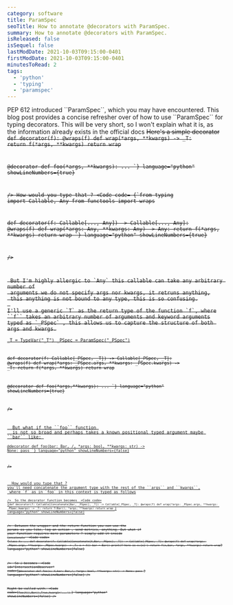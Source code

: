 ```yaml
---
category: software
title: ParamSpec 
seoTitle: How to annotate @decorators with ParamSpec.
summary: How to annotate @decorators with ParamSpec.
isReleased: false
isSequel: false
lastModDate: 2021-10-03T09:15:00-0401
firstModDate: 2021-10-03T09:15:00-0401
minutesToRead: 2
tags:
  - 'python'
  - 'typing'
  - 'paramspec'
---
```

<C>
    <L href="https://peps.python.org/pep-0612/">PEP 612</L>
    introduced ``ParamSpec``, which you may have encountered.
    This blog post provides a concise refresher over of how to use ``ParamSpec``
    for typing decorators.
    This will be very short, so I won't explain what it is,  as the information already exists in the official docs
<S/>
Here's a simple decorator
</C>
<Code
  code=
{`from functools import wraps 

def decorator(f):
    @wraps(f)
    def wrap(*args, **kwargs) -> _T:
        return f(*args, **kwargs)
    return wrap

@decorator
def foo(*args, **kwargs):
    ...
`}
language="python"
showLineNumbers={true}

/>
<C>How would you type that ?</C>
<Code
  code=
{`from typing import  Callable, Any
from functools import wraps 

def decorator(f: Callable[..., Any]) -> Callable[..., Any]:
    @wraps(f)
    def wrap(*args: Any, **kwargs: Any) -> Any:
        return f(*args, **kwargs)
    return wrap
`}
language="python"
showLineNumbers={true}

/>

<C>
 But I'm highly allergic to `Any` this callable can take any arbitrary number of
 arguments we do not specify args nor kwargs, it retruns anything,
 this anything is not bound to any type, this is so confusing.
 <S3/>
I'll use a generic `T` as the return type of the function `f`, where
``f`` takes an arbitrary number of arguments and keyword arguments
typed as `_PSpec` , this allows us to capture the structure of both args and kwargs.
</C>
<Code
  code=
{`from typing import ParamSpec, TypeVar, Callable
from functools import wraps 


_T = TypeVar("_T")
_PSpec = ParamSpec("_PSpec")

def decorator(f: Callable[_PSpec, _T]) -> Callable[_PSpec, _T]:
    @wraps(f)
    def wrap(*args: _PSpec.args, **kwargs: _PSpec.kwargs) -> _T:
        return f(*args, **kwargs)
    return wrap

@decorator
def foo(*args,**kwargs):
    ...
`}
language="python"
showLineNumbers={true}

/>


<C>
  But what if the ``foo`` function 
  is not so broad and perhaps takes a known positional typed argument maybe ``bar`` like: 
</C>
<Code
  code=
{`class Bar:
	...
	
@decorator
def foo(bar: Bar, /, *args: bool, **kwargs: str) -> None:
    pass
`}
language="python"
showLineNumbers={false}

/>

<C>
  How would you type that ?
you'll need concatenate the argument type with the rest of the ``args`` and ``kwargs``,
 where `f` as in `foo` in this context is typed as follows
</C>
<Code
  code=
{`f: Callable[Concatenate[Bar, _PSpec], _T]) 
`}
language="python"
showLineNumbers={false}

/>
<C>
  So  the decorator function becomes 
</C>
<Code
  code=
{`def decorator(f: Callable[Concatenate[Bar, _PSpec], _T]) -> Callable[_PSpec, _T]:
    @wraps(f)
    def wrap(*args: _PSpec.args, **kwargs: _PSpec.kwargs) -> _T:
        return f(Bar(), *args, **kwargs)
    return wrap
`}
language="python"
showLineNumbers={false}

/>
<C>
Between the wrapper and the return function you can use the params as you like,
 log an action , send metrics, anything.
 But what if your function requires more parameters ? 
 simply add it inside `Concatenate`
</C>
<Code
  code=
{` class X:
    ...
def decorator(f: Callable[Concatenate[X,Bar, _PSpec], _T]) -> Callable[_PSpec, _T]:
    @wraps(f)
    def wrap(*args: _PSpec.args, **kwargs: _PSpec.kwargs) -> _T:
        x = X()
        bar = Bar()
        print(f'here is x:{x}')
        return f(x,bar, *args, **kwargs)
    return wrap
`}
language="python"
showLineNumbers={false}

/>
<C>
So ``f`` becomes 
</C>
<Code
  id="IntersectionObserver"
  code={`@decorator
def foo(x: X,bar: Bar,/, *args: bool, **kwargs: str) -> None:
    pass
`}
  language="python"
  showLineNumbers={false}
/>

<C>Might be called with.</C>
<Code
  code={`foo(X(),Bar(),True,kwarg1='...')
`}
  language="python"
  showLineNumbers={false}
/>